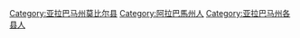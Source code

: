 [[Category:亚拉巴马州莫比尔县|Category:亚拉巴马州莫比尔县]]
[[Category:阿拉巴馬州人|Category:阿拉巴馬州人]]
[[Category:亚拉巴马州各县人|Category:亚拉巴马州各县人]]